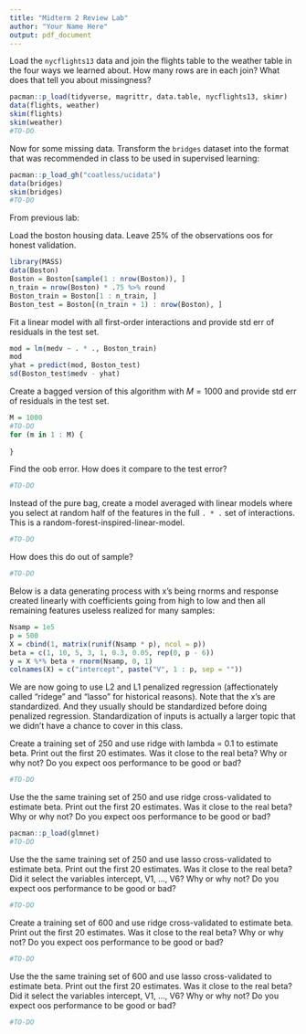 ```yaml
---
title: "Midterm 2 Review Lab"
author: "Your Name Here"
output: pdf_document
---
```



Load the `nycflights13` data and join the flights table to the weather table in the four ways we learned about. How many rows are in each join? What does that tell you about missingness?


```r
pacman::p_load(tidyverse, magrittr, data.table, nycflights13, skimr)
data(flights, weather)
skim(flights)
skim(weather)
#TO-DO
```

Now for some missing data. Transform the `bridges` dataset into the format that was recommended in class to be used in supervised learning:

```r
pacman::p_load_gh("coatless/ucidata")
data(bridges)
skim(bridges)
#TO-DO
```


From previous lab:

Load the boston housing data. Leave 25% of the observations oos for honest validation. 

```r
library(MASS)
data(Boston)
Boston = Boston[sample(1 : nrow(Boston)), ]
n_train = nrow(Boston) * .75 %>% round
Boston_train = Boston[1 : n_train, ]
Boston_test = Boston[(n_train + 1) : nrow(Boston), ]
```

Fit a linear model with all first-order interactions and provide std err of residuals in the test set.

```r
mod = lm(medv ~ . * ., Boston_train)
mod
yhat = predict(mod, Boston_test)
sd(Boston_test$medv - yhat)
```

Create a bagged version of this algorithm with $M = 1000$ and provide std err of residuals in the test set. 

```r
M = 1000
#TO-DO
for (m in 1 : M) {
  
}
```

Find the oob error. How does it compare to the test error?

```r
#TO-DO
```

Instead of the pure bag, create a model averaged with linear models where you select at random half of the features in the full `. * .` set of interactions. This is a random-forest-inspired-linear-model.

```r
#TO-DO
```

How does this do out of sample?

```r
#TO-DO
```

Below is a data generating process with x's being rnorms and response created linearly with coefficients going from high to low and then all remaining features useless realized for many samples:

```r
Nsamp = 1e5
p = 500
X = cbind(1, matrix(runif(Nsamp * p), ncol = p))
beta = c(1, 10, 5, 3, 1, 0.3, 0.05, rep(0, p - 6))
y = X %*% beta + rnorm(Nsamp, 0, 1)
colnames(X) = c("intercept", paste("V", 1 : p, sep = ""))
```

We are now going to use L2 and L1 penalized regression (affectionately called "ridege" and "lasso" for historical reasons). Note that the x's are standardized. And they usually should be standardized before doing penalized regression. Standardization of inputs is actually a larger topic that we didn't have a chance to cover in this class.

Create a training set of 250 and use ridge with lambda = 0.1 to estimate beta. Print out the first 20 estimates. Was it close to the real beta? Why or why not? Do you expect oos performance to be good or bad?

```r
#TO-DO
```

Use the the same training set of 250 and use ridge cross-validated to estimate beta. Print out the first 20 estimates. Was it close to the real beta? Why or why not? Do you expect oos performance to be good or bad?

```r
pacman::p_load(glmnet)
#TO-DO
```

Use the the same training set of 250 and use lasso cross-validated to estimate beta. Print out the first 20 estimates. Was it close to the real beta? Did it select the variables intercept, V1, ..., V6? Why or why not? Do you expect oos performance to be good or bad?

```r
#TO-DO
```


Create a training set of 600 and use ridge cross-validated to estimate beta. Print out the first 20 estimates. Was it close to the real beta? Why or why not? Do you expect oos performance to be good or bad?

```r
#TO-DO
```

Use the the same training set of 600 and use lasso cross-validated to estimate beta. Print out the first 20 estimates. Was it close to the real beta? Did it select the variables intercept, V1, ..., V6? Why or why not? Do you expect oos performance to be good or bad?

```r
#TO-DO
```
